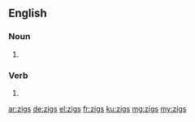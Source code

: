 ==English==

===Noun===
{{head|en|plural}}

# {{plural of|zig|lang=en}}

===Verb===
{{head|en}}

# {{en-third-person singular of|zig}}

[[ar:zigs]]
[[de:zigs]]
[[el:zigs]]
[[fr:zigs]]
[[ku:zigs]]
[[mg:zigs]]
[[my:zigs]]